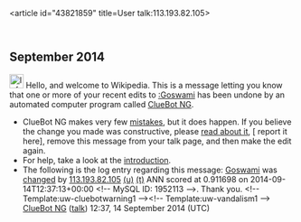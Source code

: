 <article id="43821859" title=User talk:113.193.82.105>
	<talkpage id="43821859" title="User talk:113.193.82.105">


== September 2014 ==
[[File:Information.svg|left|25px|alt=|link=]] Hello, and welcome to Wikipedia. This is a message letting you know that one or more of your recent edits to [[:Goswami]] has been undone by an automated computer program called [[User:ClueBot NG|ClueBot NG]].
{{clear}}
* ClueBot NG makes very few [[User:ClueBot NG#Information About False Positives|mistakes]], but it does happen. If you believe the change you made was constructive, please [[User:ClueBot NG#Information About False Positives|read about it]], [{{User:ClueBot NG/Warnings/FPReport|1952113}} report it here], remove this message from your talk page, and then make the edit again.
* For help, take a look at the [[Wikipedia:Introduction|introduction]].
* The following is the log entry regarding this message: [[Goswami]] was [http://en.wikipedia.org/w/index.php?title=Goswami&amp;diff=625515052&amp;oldid=625514886 changed] by [[Special:Contributions/113.193.82.105|113.193.82.105]] [[User:113.193.82.105|(u)]] [[User talk:113.193.82.105|(t)]] ANN scored at 0.911698 on 2014-09-14T12:37:13+00:00 &lt;!-- MySQL ID: 1952113 --&gt;. Thank you. &lt;!-- Template:uw-cluebotwarning1 --&gt;&lt;!-- Template:uw-vandalism1 --&gt; [[User:ClueBot NG|ClueBot NG]] ([[User talk:ClueBot NG|talk]]) 12:37, 14 September 2014 (UTC)
	</talkpage>
</article>